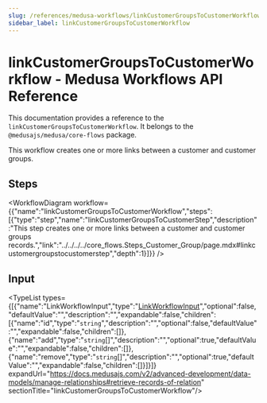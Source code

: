 ```yaml
---
slug: /references/medusa-workflows/linkCustomerGroupsToCustomerWorkflow
sidebar_label: linkCustomerGroupsToCustomerWorkflow
---
```



# linkCustomerGroupsToCustomerWorkflow - Medusa Workflows API Reference

This documentation provides a reference to the `linkCustomerGroupsToCustomerWorkflow`. It belongs to the `@medusajs/medusa/core-flows` package.

This workflow creates one or more links between a customer and customer groups.

## Steps

<WorkflowDiagram workflow={{"name":"linkCustomerGroupsToCustomerWorkflow","steps":[{"type":"step","name":"linkCustomerGroupsToCustomerStep","description":"This step creates one or more links between a customer and customer groups records.","link":"../../../../core_flows.Steps_Customer_Group/page.mdx#linkcustomergroupstocustomerstep","depth":1}]}} />

## Input

<TypeList types={[{"name":"LinkWorkflowInput","type":"[LinkWorkflowInput](../../../../../types/CommonTypes/types/types.CommonTypes.LinkWorkflowInput/page.mdx)","optional":false,"defaultValue":"","description":"","expandable":false,"children":[{"name":"id","type":"`string`","description":"","optional":false,"defaultValue":"","expandable":false,"children":[]},{"name":"add","type":"`string`[]","description":"","optional":true,"defaultValue":"","expandable":false,"children":[]},{"name":"remove","type":"`string`[]","description":"","optional":true,"defaultValue":"","expandable":false,"children":[]}]}]} expandUrl="https://docs.medusajs.com/v2/advanced-development/data-models/manage-relationships#retrieve-records-of-relation" sectionTitle="linkCustomerGroupsToCustomerWorkflow"/>

